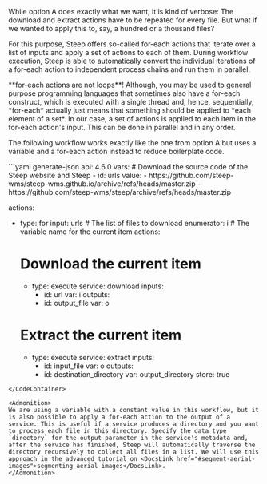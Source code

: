 
While option A does exactly what we want, it is kind of verbose: The download and extract actions have to be repeated for every file. But what if we wanted to apply this to, say, a hundred or a thousand files?

For this purpose, Steep offers so-called <DocsLink href="#for-each-actions">for-each actions</DocsLink> that iterate over a list of inputs and apply a set of actions to each of them. During workflow execution, Steep is able to automatically convert the individual iterations of a for-each action to independent process chains and run them in parallel.

<Admonition>
**for-each actions are not loops**! Although, you may be used to general purpose programming languages that sometimes also have a for-each construct, which is executed with a single thread and, hence, sequentially, *for-each* actually just means that something should be applied to *each element of a set*. In our case, a set of actions is applied to each item in the for-each action's input. This can be done in parallel and in any order.
</Admonition>

The following workflow works exactly like the one from option A but uses a variable and a for-each action instead to reduce boilerplate code.

<CodeContainer title="download-for-each.yaml">
```yaml generate-json
api: 4.6.0
vars:
  # Download the source code of the Steep website and Steep
  - id: urls
    value:
      - https://github.com/steep-wms/steep-wms.github.io/archive/refs/heads/master.zip
      - https://github.com/steep-wms/steep/archive/refs/heads/master.zip

actions:
  - type: for
    input: urls     # The list of files to download
    enumerator: i   # The variable name for the current item
    actions:
      # Download the current item
      - type: execute
        service: download
        inputs:
          - id: url
            var: i
        outputs:
          - id: output_file
            var: o

      # Extract the current item
      - type: execute
        service: extract
        inputs:
          - id: input_file
            var: o
        outputs:
          - id: destination_directory
            var: output_directory
            store: true
```
</CodeContainer>

<Admonition>
We are using a variable with a constant value in this workflow, but it is also possible to apply a for-each action to the output of a service. This is useful if a service produces a directory and you want to process each file in this directory. Specify the data type `directory` for the output parameter in the service's metadata and, after the service has finished, Steep will automatically traverse the directory recursively to collect all files in a list. We will use this approach in the advanced tutorial on <DocsLink href="#segment-aerial-images">segmenting aerial images</DocsLink>.
</Admonition>
